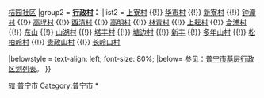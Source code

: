{{Navbox
|name = 池尾街道行政区划
|title = '''[[池尾街道]]行政区划'''
|above = '''街道办驻地'''：金池路金凤园68座（科技园南区）
|state = {{{state<includeonly>|collapsed</includeonly>}}}

|group1 = '''[[社区]]：'''
|list1 = [[梅园社区]] {{!}} [[桔园社区]] 
|group2 = '''[[行政村]]：'''
|list2 = [[上寮村]] {{!}} [[华市村]] {{!}} [[新寮村]] {{!}} [[钟潭村]] {{!}} [[高埕村]] {{!}} [[西清村]] {{!}} [[高明村]] {{!}} [[林青村]] {{!}} [[上耘村]] {{!}} [[合浦村]] {{!}} [[東山村|东山]] {{!}} [[山湖村]] {{!}} [[塔丰村]] {{!}} [[塘边村]] {{!}} [[新豐村 (普寧市)|新丰]] {{!}} [[多年山村]] {{!}} [[松柏岭村]] {{!}} [[贵政山村]] {{!}} [[长岭口村]]
 

|belowstyle = text-align: left; font-size: 80%;
|below= 参见：[[普宁市基层行政区划列表]]。
}}<noinclude> 
[[Category:普宁模板|辖]]
[[Category:广东省乡级行政区划模板|普宁市]]
[[Category:普宁市]]
[[Category:普宁市行政区划|*]]
</noinclude>
